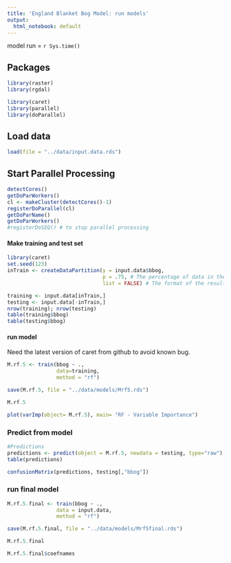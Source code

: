```yaml
---
title: 'England Blanket Bog Model: run models'
output:
  html_notebook: default
---
```


model run = `r Sys.time()`

## Packages 
```r
library(raster)
library(rgdal)

library(caret)
library(parallel)
library(doParallel)
```

## Load data
```r
load(file = "../data/input.data.rds")
```

## Start Parallel Processing

```r
detectCores()
getDoParWorkers()
cl <- makeCluster(detectCores()-1)
registerDoParallel(cl)
getDoParName()
getDoParWorkers()
#registerDoSEQ() # to stop parallel processing
```

#### Make training and test set




```r
library(caret)
set.seed(123)
inTrain <- createDataPartition(y = input.data$bbog, 
                               p = .75, # The percentage of data in the training set
                               list = FALSE) # The format of the results

training <- input.data[inTrain,]
testing <- input.data[-inTrain,]
nrow(training); nrow(testing)
table(training$bbog)
table(testing$bbog)
```

#### run model
Need the latest version of caret from github to avoid known bug.
```r
M.rf.5 <- train(bbog ~ .,
                data=training, 
                method = "rf")

save(M.rf.5, file = "../data/models/Mrf5.rds")

M.rf.5
```



```r
plot(varImp(object= M.rf.5), main= "RF - Variable Importance")
```

### Predict from model

```r
#Predictions
predictions <- predict(object = M.rf.5, newdata = testing, type="raw")
table(predictions)

confusionMatrix(predictions, testing[,"bbog"])
```

### run final model

```r
M.rf.5.final <- train(bbog ~ .,
                data = input.data,
                method = "rf")

save(M.rf.5.final, file = "../data/models/Mrf5final.rds")

M.rf.5.final

M.rf.5.final$coefnames
```


